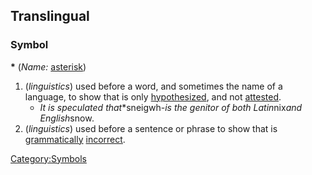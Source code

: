 ==Translingual==
===Symbol===
'''*''' (''Name:'' [[asterisk]])

#(''linguistics'') used before a word, and sometimes the name of a language, to show that is only [[hypothesize]]d, and not [[attest]]ed.
#*''It is speculated that ''*sneigwh-'' is the genitor of both Latin ''nix'' and English ''snow''.''
#(''linguistics'') used before a sentence or phrase to show that is [[grammar|grammatically]] [[incorrect]].
[[Category:Symbols]]